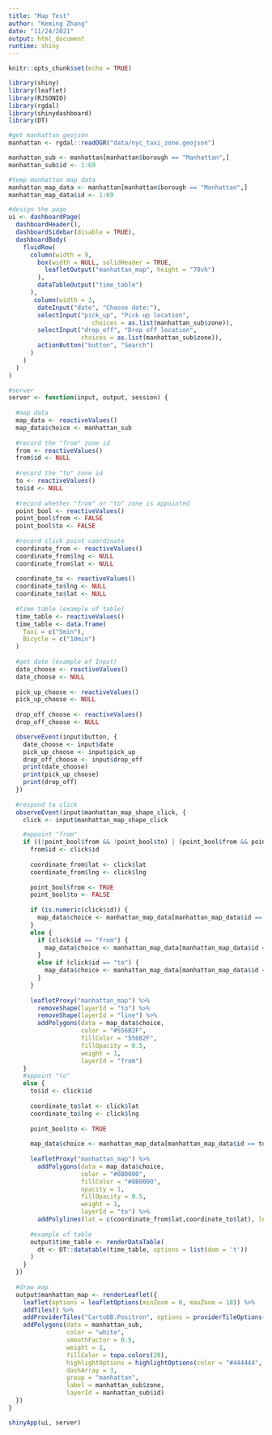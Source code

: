 ```yaml
---
title: "Map Test"
author: "Keming Zhang"
date: "11/24/2021"
output: html_document
runtime: shiny
---
```


```r
knitr::opts_chunk$set(echo = TRUE)

library(shiny)
library(leaflet)
library(RJSONIO)
library(rgdal)
library(shinydashboard)
library(DT)
```



```r
#get manhattan geojson
manhattan <- rgdal::readOGR("data/nyc_taxi_zone.geojson")

manhattan_sub <- manhattan[manhattan$borough == "Manhattan",] 
manhattan_sub$id <- 1:69
```

```r
#temp manhattan map data
manhattan_map_data <- manhattan[manhattan$borough == "Manhattan",]
manhattan_map_data$id <- 1:69
```


```r
#design the page
ui <- dashboardPage( 
  dashboardHeader(),
  dashboardSidebar(disable = TRUE),
  dashboardBody(
    fluidRow(
      column(width = 9,
        box(width = NULL, solidHeader = TRUE,
          leafletOutput("manhattan_map", height = "70vh")
        ),
        dataTableOutput("time_table")
      ),
       column(width = 3,
        dateInput("date", "Choose date:"),
        selectInput("pick_up", "Pick up location", 
                       choices = as.list(manhattan_sub$zone)), 
        selectInput("drop_off", "Drop off location", 
                    choices = as.list(manhattan_sub$zone)), 
        actionButton("button", "Search")
      )
    )
  )
)

#server
server <- function(input, output, session) {
  
  #map data
  map_data <- reactiveValues()
  map_data$choice <- manhattan_sub
  
  #record the "from" zone id
  from <- reactiveValues()
  from$id <- NULL
  
  #record the "to" zone id
  to <- reactiveValues()
  to$id <- NULL
  
  #record whether "from" or "to" zone is appointed
  point_bool <- reactiveValues()
  point_bool$from <- FALSE
  point_bool$to <- FALSE
  
  #record click point coordinate
  coordinate_from <- reactiveValues()
  coordinate_from$lng <- NULL
  coordinate_from$lat <- NULL
  
  coordinate_to <- reactiveValues()
  coordinate_to$lng <- NULL
  coordinate_to$lat <- NULL
  
  #time table (example of table)
  time_table <- reactiveValues()
  time_table <- data.frame( 
    Taxi = c("5min"),
    Bicycle = c("10min")
  )
  
  #get date (example of Input)
  date_choose <- reactiveValues()
  date_choose <- NULL
  
  pick_up_choose <- reactiveValues()
  pick_up_choose <- NULL
  
  drop_off_choose <- reactiveValues()
  drop_off_choose <- NULL

  observeEvent(input$button, {
    date_choose <- input$date 
    pick_up_choose <- input$pick_up
    drop_off_choose <- input$drop_off
    print(date_choose)
    print(pick_up_choose)
    print(drop_off)
  })
  
  #respond to click
  observeEvent(input$manhattan_map_shape_click, {
    click <- input$manhattan_map_shape_click

    #appoint "from"
    if ((!point_bool$from && !point_bool$to) | (point_bool$from && point_bool$to)) {
      from$id <- click$id
      
      coordinate_from$lat <- click$lat
      coordinate_from$lng <- click$lng
      
      point_bool$from <- TRUE
      point_bool$to <- FALSE
      
      if (is.numeric(click$id)) {
        map_data$choice <- manhattan_map_data[manhattan_map_data$id == click$id,]
      }
      else {
        if (click$id == "from") {
          map_data$choice <- manhattan_map_data[manhattan_map_data$id == from$id,]
        }
        else if (click$id == "to") {
          map_data$choice <- manhattan_map_data[manhattan_map_data$id == to$id,]
        }
      }
      
      leafletProxy("manhattan_map") %>%
        removeShape(layerId = "to") %>%
        removeShape(layerId = "line") %>%
        addPolygons(data = map_data$choice, 
                    color = "#556B2F", 
                    fillColor = "556B2F", 
                    fillOpacity = 0.5,
                    weight = 1, 
                    layerId = "from")
    }
    #appoint "to"
    else {
      to$id <- click$id
      
      coordinate_to$lat <- click$lat
      coordinate_to$lng <- click$lng
      
      point_bool$to <- TRUE
      
      map_data$choice <- manhattan_map_data[manhattan_map_data$id == to$id,]
      
      leafletProxy("manhattan_map") %>% 
        addPolygons(data = map_data$choice, 
                    color = "#8B0000", 
                    fillColor = "#8B0000",
                    opacity = 1, 
                    fillOpacity = 0.5, 
                    weight = 1, 
                    layerId = "to") %>%
        addPolylines(lat = c(coordinate_from$lat,coordinate_to$lat), lng = c(coordinate_from$lng,coordinate_to$lng), layerId = "line", color = "navy", weight = 2, opacity = 0.5)
      
      #example of table
      output$time_table <- renderDataTable(
        dt <- DT::datatable(time_table, options = list(dom = 't'))
      )
    }
  })
  
  #draw map
  output$manhattan_map <- renderLeaflet({
    leaflet(options = leafletOptions(minZoom = 0, maxZoom = 18)) %>%
    addTiles() %>%
    addProviderTiles("CartoDB.Positron", options = providerTileOptions(noWrap = TRUE)) %>% 
    addPolygons(data = manhattan_sub, 
                color = "white",
                smoothFactor = 0.5, 
                weight = 1, 
                fillColor = topo.colors(20),
                highlightOptions = highlightOptions(color = "#444444", weight = 2, bringToFront = TRUE), 
                dashArray = 3, 
                group = "manhattan",
                label = manhattan_sub$zone,
                layerId = manhattan_sub$id) 
  })
}

shinyApp(ui, server)

```

